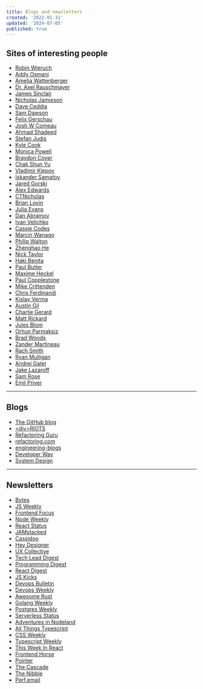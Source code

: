 ```yaml
---
title: Blogs and newsletters
created: '2022-01-31'
updated: '2024-07-05'
published: true
---
```


## Sites of interesting people

-   [Robin Wieruch](https://www.robinwieruch.de/blog/)
-   [Addy Osmani](https://addyosmani.com/)
-   [Amelia Wattenberger](https://wattenberger.com/)
-   [Dr. Axel Rauschmayer](https://2ality.com/)
-   [James Sinclair](https://jrsinclair.com/)
-   [Nicholas Jamieson](https://ncjamieson.com/)
-   [Dave Ceddia](https://daveceddia.com/archives/)
-   [Sam Dawson](https://www.samdawson.dev/)
-   [Felix Gerschau](https://felixgerschau.com/)
-   [Josh W Comeau](https://www.joshwcomeau.com/)
-   [Ahmad Shadeed](https://ishadeed.com/)
-   [Stefan Judis](https://www.stefanjudis.com/)
-   [Kyle Cook](https://blog.webdevsimplified.com/)
-   [Monica Powell](https://aboutmonica.com/writing/)
-   [Braydon Coyer](https://braydoncoyer.dev/blog/)
-   [Chak Shun Yu](https://www.chakshunyu.com/blog/)
-   [Vladimir Klepov](https://blog.thoughtspile.tech/)
-   [Iskander Samatov](https://isamatov.com/)
-   [Jared Gorski](https://jaredgorski.org/)
-   [Alex Edwards](https://alexedwards.net/blog)
-   [CTNicholas](https://www.ctnicholas.dev/)
-   [Brian Lovin](https://brianlovin.com/)
-   [Julia Evans](https://jvns.ca/)
-   [Dan Abramov](https://overreacted.io/)
-   [Ivan Velichko](https://iximiuz.com/en/)
-   [Cassie Codes](https://www.cassie.codes/)
-   [Marcin Wanago](https://wanago.io/)
-   [Philip Walton](https://philipwalton.com/)
-   [Zhenghao He](https://www.zhenghao.io/)
-   [Nick Taylor](https://www.iamdeveloper.com/)
-   [Haki Benita](https://hakibenita.com/)
-   [Paul Butler](https://paulbutler.org/)
-   [Maxime Heckel](https://blog.maximeheckel.com/)
-   [Paul Copplestone](https://paul.copplest.one/)
-   [Mike Crittenden](https://critter.blog/)
-   [Chris Ferdinandi](https://gomakethings.com/)
-   [Kislay Verma](https://kislayverma.com/)
-   [Austin Gil](https://austingil.com/)
-   [Charlie Gerard](https://charliegerard.dev/)
-   [Matt Rickard](https://matt-rickard.com/)
-   [Jules Blom](https://julesblom.com/)
-   [Orhun Parmaksiz](https://blog.orhun.dev/)
-   [Brad Woods](https://garden.bradwoods.io/)
-   [Zander Martineau](https://notes.zander.wtf/)
-   [Rach Smith](https://rachsmith.com/)
-   [Ryan Mulligan](https://ryanmulligan.dev/)
-   [Andrei Gatej](https://andreigatej.dev/)
-   [Jake Lazaroff](https://jakelazaroff.com/)
-   [Sam Rose](https://samwho.dev/)
-   [Emil Priver](https://priver.dev/)

---

## Blogs

-   [The GitHub blog](https://github.blog/)
-   [\<div\>RIOTS](https://divriots.com/blog/)
-   [Refactoring Guru](https://refactoring.guru/)
-   [refactoring.com](https://refactoring.com/catalog/)
-   [engineering-blogs](https://github.com/kilimchoi/engineering-blogs)
-   [Developer Way](https://www.developerway.com/)
-   [System Design](https://systemdesign.one/)

---

## Newsletters

-   [Bytes](https://bytes.dev/)
-   [JS Weekly](https://javascriptweekly.com/)
-   [Frontend Focus](https://frontendfoc.us/)
-   [Node Weekly](https://nodeweekly.com/)
-   [React Status](https://react.statuscode.com/)
-   [JAMstacked](https://jamstack.email/)
-   [Cassidoo](https://cassidoo.co/newsletter/)
-   [Hey Designer](https://heydesigner.com/)
-   [UX Collective](https://uxdesign.cc/)
-   [Tech Lead Digest](https://techleaddigest.net/)
-   [Programming Digest](https://programmingdigest.net/)
-   [React Digest](https://reactdigest.net/)
-   [JS Kicks](https://javascriptkicks.com/)
-   [Devops Bulletin](https://www.devopsbulletin.com/)
-   [Devops Weekly](https://www.devopsweekly.com/)
-   [Awesome Rust](https://rust.libhunt.com/newsletter)
-   [Golang Weekly](https://golangweekly.com/)
-   [Postgres Weekly](https://postgresweekly.com/)
-   [Serverless Status](https://serverless.email/)
-   [Adventures in Nodeland](https://nodeland.dev/)
-   [All Things Typescript](https://www.allthingstypescript.dev/)
-   [CSS Weekly](https://css-weekly.com/)
-   [Typescript Weekly](https://typescript-weekly.com/)
-   [This Week In React](https://thisweekinreact.com/)
-   [Frontend Horse](https://frontend.horse/)
-   [Pointer](https://www.pointer.io/)
-   [The Cascade](https://robinrendle.com/the-cascade/)
-   [The Nibble](https://thenibble.substack.com/)
-   [Perf.email](https://calibreapp.com/newsletter)
